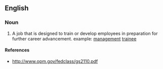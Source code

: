 ==English==

===Noun===
{{en-noun|sg=[[developmental]] [[position]]}}

# A job that is designed to train or develop employees in preparation for further career advancement.  example:  [[management]] [[trainee]]

====References====
* http://www.opm.gov/fedclass/gs2110.pdf